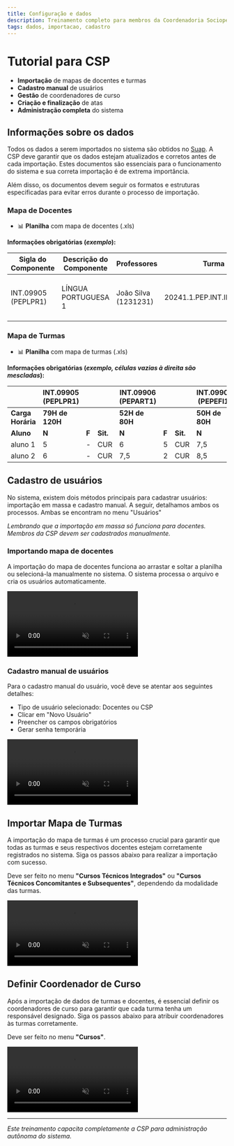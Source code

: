 ```yaml
---
title: Configuração e dados
description: Treinamento completo para membros da Coordenadoria Sociopedagógica
tags: dados, importacao, cadastro
---
```


# Tutorial para CSP

- **Importação** de mapas de docentes e turmas
- **Cadastro manual** de usuários
- **Gestão** de coordenadores de curso
- **Criação e finalização** de atas
- **Administração completa** do sistema

## Informações sobre os dados

Todos os dados a serem importados no sistema são obtidos no [Suap](https://suap.ifsp.edu.br/). A CSP deve garantir que os dados estejam atualizados e corretos antes de cada importação.
Estes documentos são essenciais para o funcionamento do sistema e sua correta importação é de extrema importância.

Além disso, os documentos devem seguir os formatos e estruturas especificadas para evitar erros durante o processo de importação.

### Mapa de Docentes
- 📊 **Planilha** com mapa de docentes (.xls)

**Informações obrigatórias (*exemplo*):**

| Sigla do Componente | Descrição do Componente | Professores | Turma | Código do Curso     | Descrição do Curso |
|---------------------|-------------------------|-------------|-------|---------------------|--------------------|
| INT.09905 (PEPLPR1)              | LÍNGUA PORTUGUESA 1    | João Silva (1231231)  | 20241.1.PEP.INT.INF.2015.1I | PEP.INT.INF.2014-V3 | TÉCNICO EM INFORMÁTICA INTEGRADO AO ENSINO MÉDIO |


### Mapa de Turmas
- 📊 **Planilha** com mapa de turmas (.xls)

**Informações obrigatórias (*exemplo, células vazias à direita são mescladas*):**

|                   | **INT.09905 (PEPLPR1)** |   |   | **INT.09906 (PEPART1)** |   |   | **INT.09907 (PEPEFI1)** |   |   |
| ----------------- | ----------------------- | - | - | ----------------------- | - | - | ----------------------- | - | - |
| **Carga Horária** | **79H de 120H**         |   |   | **52H de 80H**          |   |   | **50H de 80H**          |   |   |
| **Aluno**         | **N**                   | **F**                   | **Sit.**                | **N** | **F** | **Sit.** | **N** | **F** | **Sit.** |
| aluno 1           | 5                       | \-                      | CUR                     | 6 | 5 | CUR | 7,5 | 2 | CUR |
| aluno 2           | 6                       | \-                      | CUR                     | 7,5 | 2 | CUR | 8,5 | 2 | CUR |


## Cadastro de usuários

No sistema, existem dois métodos principais para cadastrar usuários: importação em massa e cadastro manual. A seguir, detalhamos ambos os processos.
Ambas se encontram no menu "Usuários"

*Lembrando que a importação em massa só funciona para docentes. Membros da CSP devem ser cadastrados manualmente.*

### Importando mapa de docentes

A importação do mapa de docentes funciona ao arrastar e soltar a planilha ou selecioná-la manualmente no sistema. O sistema processa o arquivo e cria os usuários automaticamente.

<video className='w-full rounded-lg mt-8 shadow-lg bg-zinc-400' autoPlay loop muted>
  <source src="/assets/videos/csp-importar-docentes.mp4" type="video/mp4" />
  Seu navegador não suporta a reprodução de vídeos.
</video>

### Cadastro manual de usuários

Para o cadastro manual do usuário, você deve se atentar aos seguintes detalhes:

- Tipo de usuário selecionado: Docentes ou CSP
- Clicar em "Novo Usuário"
- Preencher os campos obrigatórios
- Gerar senha temporária

<video className='w-full rounded-lg mt-8 shadow-lg bg-zinc-400' autoPlay loop muted>
  <source src="/assets/videos/csp-cadastrar-usuario.mp4" type="video/mp4" />
  Seu navegador não suporta a reprodução de vídeos.
</video>

## Importar Mapa de Turmas

A importação do mapa de turmas é um processo crucial para garantir que todas as turmas e seus respectivos docentes estejam corretamente registrados no sistema. Siga os passos abaixo para realizar a importação com sucesso.

Deve ser feito no menu **"Cursos Técnicos Integrados"** ou **"Cursos Técnicos Concomitantes e Subsequentes"**, dependendo da modalidade das turmas.

<video className='w-full rounded-lg mt-8 shadow-lg bg-zinc-400' autoPlay loop muted>
  <source src="/assets/videos/csp-importar-turma.mp4" type="video/mp4" />
  Seu navegador não suporta a reprodução de vídeos.
</video>

## Definir Coordenador de Curso

Após a importação de dados de turmas e docentes, é essencial definir os coordenadores de curso para garantir que cada turma tenha um responsável designado. Siga os passos abaixo para atribuir coordenadores às turmas corretamente.

Deve ser feito no menu **"Cursos"**.

<video className='w-full rounded-lg mt-8 shadow-lg bg-zinc-400' autoPlay loop muted>
  <source src="/assets/videos/csp-definir-coordenador.mp4" type="video/mp4" />
  Seu navegador não suporta a reprodução de vídeos.
</video>

---

*Este treinamento capacita completamente a CSP para administração autônoma do sistema.*